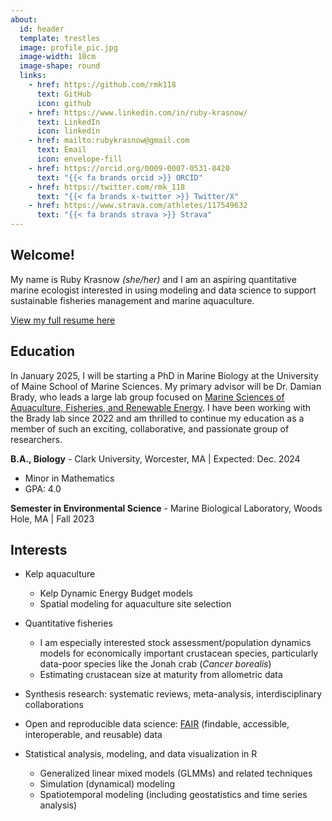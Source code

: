 ```yaml
---
about:
  id: header
  template: trestles
  image: profile_pic.jpg
  image-width: 10cm
  image-shape: round
  links:
    - href: https://github.com/rmk118
      text: GitHub
      icon: github
    - href: https://www.linkedin.com/in/ruby-krasnow/
      text: LinkedIn
      icon: linkedin
    - href: mailto:rubykrasnow@gmail.com
      text: Email
      icon: envelope-fill
    - href: https://orcid.org/0009-0007-0531-8420
      text: "{{< fa brands orcid >}} ORCID"
    - href: https://twitter.com/rmk_118
      text: "{{< fa brands x-twitter >}} Twitter/X"
    - href: https://www.strava.com/athletes/117549632
      text: "{{< fa brands strava >}} Strava"
---
```


::: {#header}
## Welcome!

My name is Ruby Krasnow *(she/her)* and I am an aspiring quantitative marine ecologist interested in using modeling and data science to support sustainable fisheries management and marine aquaculture.

[View my full resume here](resume8-5-24.pdf){target="_blank"}
:::

## Education

In January 2025, I will be starting a PhD in Marine Biology at the University of Maine School of Marine Sciences. My primary advisor will be Dr. Damian Brady, who leads a large lab group focused on [Marine Sciences of Aquaculture, Fisheries, and Renewable Energy](https://umaine.edu/bradylab/). I have been working with the Brady lab since 2022 and am thrilled to continue my education as a member of such an exciting, collaborative, and passionate group of researchers.

**B.A., Biology** - Clark University, Worcester, MA \| Expected: Dec. 2024

-   Minor in Mathematics
-   GPA: 4.0

**Semester in Environmental Science** - Marine Biological Laboratory, Woods Hole, MA \| Fall 2023

## Interests

-   Kelp aquaculture

    -   Kelp Dynamic Energy Budget models
    -   Spatial modeling for aquaculture site selection

-   Quantitative fisheries

    -   I am especially interested stock assessment/population dynamics models for economically important crustacean species, particularly data-poor species like the Jonah crab (*Cancer borealis*)
    -   Estimating crustacean size at maturity from allometric data

-   Synthesis research: systematic reviews, meta-analysis, interdisciplinary collaborations

-   Open and reproducible data science: [FAIR](https://www.go-fair.org/fair-principles/) (findable, accessible, interoperable, and reusable) data


-   Statistical analysis, modeling, and data visualization in R

    -   Generalized linear mixed models (GLMMs) and related techniques
    -   Simulation (dynamical) modeling
    -   Spatiotemporal modeling (including geostatistics and time series analysis)
